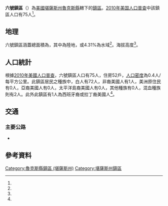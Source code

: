 {{noteTA
|G1=USState
}}
{{Infobox settlement
|official_name = 六號鎮區
|native_name = Township 6
|settlement_type = 鎮區
|pushpin_map=USA Kansas
|coordinates_display = inline,title
|coordinates_region = US-KS
|subdivision_type = [[世界政區索引|國家]]
|subdivision_name = [[美国|美国]]
|subdivision_type1 = [[美國行政區劃|州]]
|subdivision_name1 = [[堪薩斯州|堪薩斯州]]
|subdivision_type2 = [[堪薩斯州行政區劃|縣]]
|subdivision_name2 = [[魯克斯縣_(堪薩斯州)|魯克斯縣]]
|area_total_km2 = 186.32
|area_land_km2 = 178.29
|area_water_km2 = 8.03
|area_total_sq_mi =
|area_land_sq_mi =
|area_water_sq_mi =
|area_water_percent = 4.31
|population_as_of = [[2010年美国人口普查|2010]]
|population_footnotes = <ref name="Census 2010">{{cite web| url=http://factfinder2.census.gov| title=Race, Hispanic or Latino, Age, and Housing Occupancy: 2010 Census Redistricting Data, Township 6, Rooks County, Kansas| publisher=U.S. Census Bureau, American FactFinder 2| accessdate=2017-03-27| archive-date=2013-09-11| archive-url=https://web.archive.org/web/20130911234518/http://factfinder2.census.gov/| dead-url=no}}</ref>
|population_total = 75
|population_density_km2 = auto
|elevation_footnotes = <ref name="gnis"/>
|elevation_m = 580
|elevation_ft = 
|latd = 39
|latm = 24
|lats = 12
|latNS = N
|longd = 99
|longm = 26
|longs = 44
|longEW = W
|postal_code_type =
|postal_code = 
|blank_name = [[聯邦資料處理標準|FIPS代碼]]
|blank_info = 20-71224
|blank1_name = [[地名信息系统|GNIS編號]] 
|blank1_info = 472224<ref name="gnis">{{cite web |url= {{Gnis3|472224}} |title= Township 6, Rooks County, Kansas|work= [[Geographic_Names_Information_System|Geographic Names Information System]]|publisher= [[United_States_Geological_Survey|United States Geological Survey]] |accessdate= 2017-03-27 }}</ref>
|website = 
|footnotes = 
}}

'''六號鎮區'''（{{lang-en|'''Township 6'''}}）為[[美國|美國]][[堪薩斯州|堪薩斯州]][[魯克斯縣_(堪薩斯州)|魯克斯縣]]轄下的[[行政鎮區|鎮區]]。[[2010年美国人口普查|2010年美国人口普查]]中該鎮區人口有75人<ref name="Census 2010"/>。

==地理==
六號鎮區涵蓋總面積為{{convert|186.32|km2|sqmi}}，其中{{convert|178.29|km2|sqmi}}為陸地，{{convert|8.03|km2|sqmi}}或4.31%為水域<ref name="Census 2010"/>。海拔高度{{convert|580|m|ft}}<ref name="gnis"/>。

==人口統計==
根據[[2010年美國人口普查|2010年美國人口普查]]，六號鎮區人口有75人，住房52戶，[[人口密度|人口密度]]為0.4人/每平方公里。此鎮區居民之種族中，白人有72人，非裔美國人有1人，美洲原住民有0人，亞裔美國人有0人，太平洋島裔美國人有0人，其他種族有0人，混血種族則有2人。此外此鎮區有1人為西班牙裔或拉丁裔美國人<ref name="Census 2010"/>。

==交通==
===主要公路===
*{{Jct|country=USA|US|24}}

==參考資料==
{{reflist}}

{{魯克斯縣 (堪薩斯州)}}

{{DEFAULTSORT: 06}}
[[Category:魯克斯縣鎮區_(堪薩斯州)|Category:魯克斯縣鎮區 (堪薩斯州)]]
[[Category:堪薩斯州鎮區|Category:堪薩斯州鎮區]]

{{RooksCountyKS-geo-stub}}